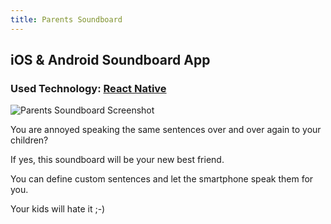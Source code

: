 ```yaml
---
title: Parents Soundboard
---
```


## iOS & Android Soundboard App

### Used Technology: [React Native](https://facebook.github.io/react-native/)

![Parents Soundboard Screenshot](./soundboard-screenshot.png)

You are annoyed speaking the same sentences over and over again to your children?

If yes, this soundboard will be your new best friend.

You can define custom sentences and let the smartphone speak them for you.

Your kids will hate it ;-)

<div className="flex justify-between">
  <AppStoreButton store="ios" url={config.projects[3].urls.appStore}></AppStoreButton>
  <AppStoreButton store="android" url={config.projects[3].urls.googlePlay}></AppStoreButton>
</div>

